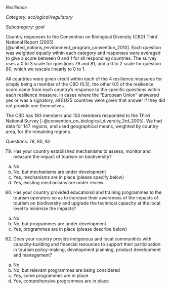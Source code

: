 *Resilience*

*Category: ecological/regulatory*

*Subcategory: goal*

Country responses to the Convention on Biological Diversity (CBD) Third National Report (2005) [@united_nations_environment_program_convention_2010]. Each
question was weighted equally within each category and responses were averaged to give a score between 0 and 1 for all responding countries. The survey uses a 0 to 3 scale for questions 79 and 81, and a 0 to 2 scale for question 80, which we rescale linearly to 0 to 1.

All countries were given credit within each of the 4 resilience measures for simply being a member of the CBD (0.5), the other 0.5 of the resilience score came from each country’s response to the specific questions within each resilience measure. In cases where the "European Union" answered yes or was a signatory, all EU25 countries were given that answer if they did not provide one themselves. 

The CBD has 193 members and 153 members responded to the Third National Survey [-@convention_on_biological_diversity_3rd_2005]. We had data for 147
regions, and used geographical means, weighted by country area, for the remaining regions. 

Questions: 79, 80, 82

79. Has your country established mechanisms to assess, monitor and measure the impact of tourism on biodiversity?
a) No
b) No, but mechanisms are under development
c) Yes, mechanisms are in place (please specify below)
d) Yes, existing mechanisms are under review

80. Has your country provided educational and training programmes to the tourism operators so as to increase their awareness of the impacts of tourism on biodiversity and upgrade the technical capacity at the local level to minimize the impacts?
a) No
b) No, but programmes are under development
c) Yes, programmes are in place (please describe below)

82. Does your country provide indigenous and local communities with capacity-building and financial resources to support their participation in tourism policy-making, development planning, product development and management?
a) No
b) No, but relevant programmes are being considered
c) Yes, some programmes are in place
d) Yes, comprehensive programmes are in place


